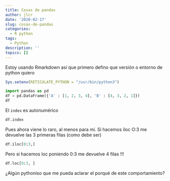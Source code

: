 ```yaml
---
title: Cosas de pandas
author: jlcr
date: '2020-02-17'
slug: cosas-de-pandas
categories:
  - R python
tags:
  - Python
description: ''
topics: []
---
```



Estoy usando Rmarkdown así que primero defino que versión  o entorno de python quiero

```r
Sys.setenv(RETICULATE_PYTHON = "/usr/bin/python3")
```


```python
import pandas as pd
df = pd.DataFrame({'A' : [1, 2, 3, 4], 'B' : [4, 3, 2, 1]})
df
```


El `index` es autonumérico

```python
df.index
```


Pues ahora viene lo raro, al menos para mí. Si hacemos iloc O:3 me devuelve las 3 primeras filas (como debe ser)

```python
df.iloc[0:3,]
```

Pero si hacemos loc poniendo 0:3 me devuelve 4 filas !!!

```python
df.loc[0:3, ]
```

¿Algún pythoniso que me pueda aclarar el porqué de este comportamiento?




